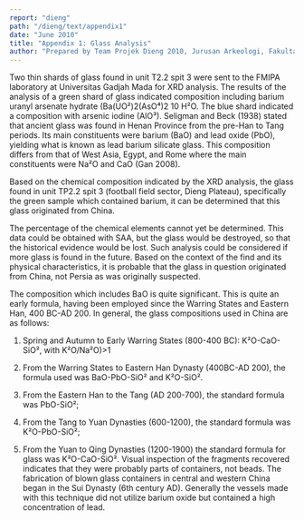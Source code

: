 ```yaml
---
report: "dieng"
path: "/dieng/text/appendix1"
date: "June 2010"
title: "Appendix 1: Glass Analysis"
author: "Prepared by Team Projek Dieng 2010, Jurusan Arkeologi, Fakultas Ilmu Budaya, and Universitas Gadjah Mada. Translated by Goh Geok Yian and John N. Miksic. Editors: Mahirta, Goh Geok Yian, Widya Nayati, and John N. Miksic"
---
```


Two thin shards of glass found in unit T2.2 spit 3 were sent to the FMIPA laboratory at Universitas Gadjah Mada for XRD analysis. The results of the analysis of a green shard of glass indicated composition including barium uranyl arsenate hydrate (Ba(UO²)2(AsO⁴)2 10 H²O.  The blue shard indicated a composition with arsenic iodine (AlO³). Seligman and Beck (1938) stated that ancient glass was found in Henan Province from the pre-Han to Tang periods. Its main constituents were barium (BaO) and lead oxide (PbO), yielding what is known as lead barium silicate glass. This composition differs from that of West Asia, Egypt, and Rome where the main constituents were Na²O and CaO (Gan 2008). 

Based on the chemical composition indicated by the XRD analysis, the glass found in unit TP2.2 spit 3 (football field sector, Dieng Plateau), specifically the green sample which contained barium, it can be determined that this glass originated from China.

The percentage of the chemical elements cannot yet be determined. This data could be obtained with SAA, but the glass would be destroyed, so that the historical evidence would be lost. Such analysis could be considered if more glass is found in the future. Based on the context of the find and its physical characteristics, it is probable that the glass in question originated from China, not Persia as was originally suspected.

The composition which includes BaO is quite significant. This is quite an early formula, having been employed since the Warring States and Eastern Han, 400 BC-AD 200. In general, the glass compositions used in China are as follows:

1. Spring and Autumn to Early Warring States (800-400 BC): K²O-CaO-SiO², with K²O/Na²O)>1

2. From the Warring States to Eastern Han Dynasty (400BC-AD 200), the formula used was BaO-PbO-SiO² and K²O-SiO².

3. From the Eastern Han to the Tang (AD 200-700), the standard formula was PbO-SiO²;

4. From the Tang to Yuan Dynasties (600-1200), the standard formula was K²O-PbO-SiO²;

5. From the Yuan to Qing Dynasties (1200-1900) the standard formula for glass was K²O-CaO-SiO². Visual inspection of the fragments recovered indicates that they were probably parts of containers, not beads. The fabrication of blown glass containers in central and western China began in the Sui Dynasty (6th century AD). Generally the vessels made with this technique did not utilize barium oxide but contained a high concentration of lead.